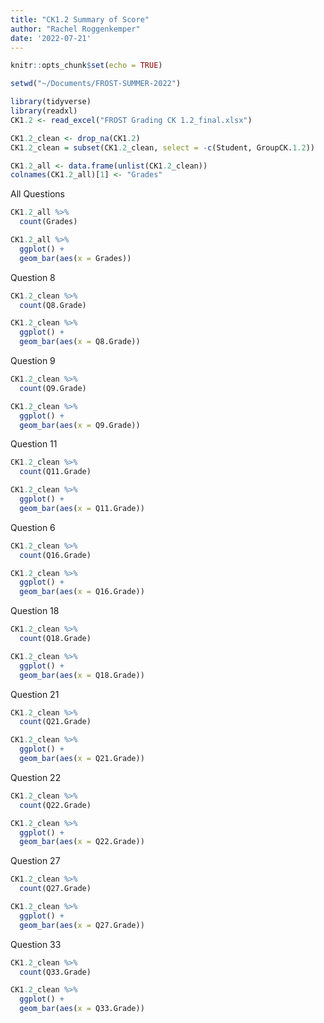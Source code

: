 ```yaml
---
title: "CK1.2 Summary of Score"
author: "Rachel Roggenkemper"
date: '2022-07-21'
---
```


```r
knitr::opts_chunk$set(echo = TRUE)
```

```r
setwd("~/Documents/FROST-SUMMER-2022")

library(tidyverse)
library(readxl)  
CK1.2 <- read_excel("FROST Grading CK 1.2_final.xlsx")
```

```r
CK1.2_clean <- drop_na(CK1.2)
CK1.2_clean = subset(CK1.2_clean, select = -c(Student, GroupCK.1.2))
```

```r
CK1.2_all <- data.frame(unlist(CK1.2_clean))
colnames(CK1.2_all)[1] <- "Grades"
```


All Questions 
```r
CK1.2_all %>%
  count(Grades)
```

```r
CK1.2_all %>%
  ggplot() +
  geom_bar(aes(x = Grades))
```


Question 8
```r
CK1.2_clean %>%
  count(Q8.Grade)
```

```r
CK1.2_clean %>%
  ggplot() +
  geom_bar(aes(x = Q8.Grade))
```


Question 9
```r
CK1.2_clean %>%
  count(Q9.Grade)
```

```r
CK1.2_clean %>%
  ggplot() +
  geom_bar(aes(x = Q9.Grade))
```


Question 11
```r
CK1.2_clean %>%
  count(Q11.Grade)
```

```r
CK1.2_clean %>%
  ggplot() +
  geom_bar(aes(x = Q11.Grade))
```


Question 6
```r
CK1.2_clean %>%
  count(Q16.Grade)
```

```r
CK1.2_clean %>%
  ggplot() +
  geom_bar(aes(x = Q16.Grade))
```


Question 18
```r
CK1.2_clean %>%
  count(Q18.Grade)
```

```r
CK1.2_clean %>%
  ggplot() +
  geom_bar(aes(x = Q18.Grade))
```


Question 21
```r
CK1.2_clean %>%
  count(Q21.Grade)
```

```r
CK1.2_clean %>%
  ggplot() +
  geom_bar(aes(x = Q21.Grade))
```


Question 22
```r
CK1.2_clean %>%
  count(Q22.Grade)
```

```r
CK1.2_clean %>%
  ggplot() +
  geom_bar(aes(x = Q22.Grade))
```


Question 27
```r
CK1.2_clean %>%
  count(Q27.Grade)
```

```r
CK1.2_clean %>%
  ggplot() +
  geom_bar(aes(x = Q27.Grade))
```


Question 33
```r
CK1.2_clean %>%
  count(Q33.Grade)
```

```r
CK1.2_clean %>%
  ggplot() +
  geom_bar(aes(x = Q33.Grade))
```

